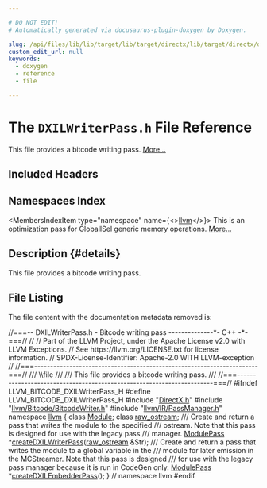 ```yaml
---

# DO NOT EDIT!
# Automatically generated via docusaurus-plugin-doxygen by Doxygen.

slug: /api/files/lib/lib/target/lib/target/directx/lib/target/directx/dxilwriter/dxilwriterpass-h
custom_edit_url: null
keywords:
  - doxygen
  - reference
  - file

---
```





# The `DXILWriterPass.h` File Reference

<DoxygenPage pluginConfig={pluginConfig}>

This file provides a bitcode writing pass. <a href="#details">More...</a>

## Included Headers

<IncludesList>
<IncludesListItem
  filePath="DirectX.h"
  permalink="/docs/api/files/lib/lib/target/lib/target/directx/directx-h"
  isLocal="true" />
<IncludesListItem
  filePath="llvm/Bitcode/BitcodeWriter.h"
  permalink="/docs/api/files/include/include/llvm/include/llvm/bitcode/bitcodewriter-h"
  isLocal="true" />
<IncludesListItem
  filePath="llvm/IR/PassManager.h"
  permalink="/docs/api/files/include/include/llvm/include/llvm/ir/passmanager-h"
  isLocal="true" />
</IncludesList>

## Namespaces Index

<MembersIndex>

<MembersIndexItem
  type="namespace"
  name={<><a href="/docs/api/namespaces/llvm">llvm</a></>}>
This is an optimization pass for GlobalISel generic memory operations. <a href="/docs/api/namespaces/llvm/#details">More...</a>
</MembersIndexItem>

</MembersIndex>

## Description {#details}

This file provides a bitcode writing pass.

## File Listing

The file content with the documentation metadata removed is:

<ProgramListing>

<Link id="l00001" /><CodeLine lineNumber="1"><Highlight kind="comment">//===-- DXILWriterPass.h - Bitcode writing pass --------------&#42;- C++ -&#42;-===//</Highlight><Highlight kind="normal"></Highlight></CodeLine>
<Link id="l00002" /><CodeLine lineNumber="2"><Highlight kind="normal"></Highlight><Highlight kind="comment">//</Highlight><Highlight kind="normal"></Highlight></CodeLine>
<Link id="l00003" /><CodeLine lineNumber="3"><Highlight kind="normal"></Highlight><Highlight kind="comment">// Part of the LLVM Project, under the Apache License v2.0 with LLVM Exceptions.</Highlight><Highlight kind="normal"></Highlight></CodeLine>
<Link id="l00004" /><CodeLine lineNumber="4"><Highlight kind="normal"></Highlight><Highlight kind="comment">// See https://llvm.org/LICENSE.txt for license information.</Highlight><Highlight kind="normal"></Highlight></CodeLine>
<Link id="l00005" /><CodeLine lineNumber="5"><Highlight kind="normal"></Highlight><Highlight kind="comment">// SPDX-License-Identifier: Apache-2.0 WITH LLVM-exception</Highlight><Highlight kind="normal"></Highlight></CodeLine>
<Link id="l00006" /><CodeLine lineNumber="6"><Highlight kind="normal"></Highlight><Highlight kind="comment">//</Highlight><Highlight kind="normal"></Highlight></CodeLine>
<Link id="l00007" /><CodeLine lineNumber="7"><Highlight kind="normal"></Highlight><Highlight kind="comment">//===----------------------------------------------------------------------===//</Highlight><Highlight kind="comment"></Highlight></CodeLine>
<Link id="l00008" /><CodeLine lineNumber="8"><Highlight kind="comment">/// \\file</Highlight></CodeLine>
<Link id="l00009" /><CodeLine lineNumber="9"><Highlight kind="comment">///</Highlight></CodeLine>
<Link id="l00010" /><CodeLine lineNumber="10"><Highlight kind="comment">/// This file provides a bitcode writing pass.</Highlight></CodeLine>
<Link id="l00011" /><CodeLine lineNumber="11"><Highlight kind="comment">///</Highlight><Highlight kind="normal"></Highlight></CodeLine>
<Link id="l00012" /><CodeLine lineNumber="12"><Highlight kind="normal"></Highlight><Highlight kind="comment">//===----------------------------------------------------------------------===//</Highlight><Highlight kind="normal"></Highlight></CodeLine>
<Link id="l00013" /><CodeLine lineNumber="13"><Highlight kind="normal"></Highlight></CodeLine>
<Link id="l00014" /><CodeLine lineNumber="14"><Highlight kind="normal"></Highlight><Highlight kind="preprocessor">#ifndef LLVM&#95;BITCODE&#95;DXILWriterPass&#95;H</Highlight><Highlight kind="normal"></Highlight></CodeLine>
<Link id="l00015" /><CodeLine lineNumber="15"><Highlight kind="normal"></Highlight><Highlight kind="preprocessor">#define LLVM&#95;BITCODE&#95;DXILWriterPass&#95;H</Highlight><Highlight kind="normal"></Highlight></CodeLine>
<Link id="l00016" /><CodeLine lineNumber="16"><Highlight kind="normal"></Highlight></CodeLine>
<Link id="l00017" /><CodeLine lineNumber="17"><Highlight kind="normal"></Highlight><Highlight kind="preprocessor">#include &quot;<a href="/docs/api/files/lib/lib/target/lib/target/directx/directx-h">DirectX.h</a>&quot;</Highlight><Highlight kind="normal"></Highlight></CodeLine>
<Link id="l00018" /><CodeLine lineNumber="18"><Highlight kind="normal"></Highlight><Highlight kind="preprocessor">#include &quot;<a href="/docs/api/files/include/include/llvm/include/llvm/bitcode/bitcodewriter-h">llvm/Bitcode/BitcodeWriter.h</a>&quot;</Highlight><Highlight kind="normal"></Highlight></CodeLine>
<Link id="l00019" /><CodeLine lineNumber="19"><Highlight kind="normal"></Highlight><Highlight kind="preprocessor">#include &quot;<a href="/docs/api/files/include/include/llvm/include/llvm/ir/passmanager-h">llvm/IR/PassManager.h</a>&quot;</Highlight><Highlight kind="normal"></Highlight></CodeLine>
<Link id="l00020" /><CodeLine lineNumber="20"><Highlight kind="normal"></Highlight></CodeLine>
<Link id="l00021" /><CodeLine lineNumber="21"><Highlight kind="normal"></Highlight><Highlight kind="keyword">namespace </Highlight><Highlight kind="normal"><a href="/docs/api/namespaces/llvm">llvm</a> &#123;</Highlight></CodeLine>
<Link id="l00022" /><CodeLine lineNumber="22"><Highlight kind="normal"></Highlight><Highlight kind="keyword">class </Highlight><Highlight kind="normal"><a href="/docs/api/classes/llvm/module">Module</a>;</Highlight></CodeLine>
<Link id="l00023" /><CodeLine lineNumber="23"><Highlight kind="normal"></Highlight><Highlight kind="keyword">class </Highlight><Highlight kind="normal"><a href="/docs/api/classes/llvm/raw-ostream">raw&#95;ostream</a>;</Highlight></CodeLine>
<Link id="l00024" /><CodeLine lineNumber="24"><Highlight kind="normal"></Highlight><Highlight kind="comment"></Highlight></CodeLine>
<Link id="l00025" /><CodeLine lineNumber="25"><Highlight kind="comment">/// Create and return a pass that writes the module to the specified</Highlight></CodeLine>
<Link id="l00026" /><CodeLine lineNumber="26"><Highlight kind="comment">/// ostream. Note that this pass is designed for use with the legacy pass</Highlight></CodeLine>
<Link id="l00027" /><CodeLine lineNumber="27"><Highlight kind="comment">/// manager.</Highlight><Highlight kind="normal"></Highlight></CodeLine>
<Link id="l00028" /><CodeLine lineNumber="28"><Highlight kind="normal"><a href="/docs/api/classes/llvm/modulepass">ModulePass</a> &#42;<a href="/docs/api/namespaces/llvm/#a2a251d78dd347cd27b805f736d7e73b7">createDXILWriterPass</a>(<a href="/docs/api/classes/llvm/raw-ostream">raw&#95;ostream</a> &amp;Str);</Highlight></CodeLine>
<Link id="l00029" /><CodeLine lineNumber="29"><Highlight kind="normal"></Highlight><Highlight kind="comment"></Highlight></CodeLine>
<Link id="l00030" /><CodeLine lineNumber="30"><Highlight kind="comment">/// Create and return a pass that writes the module to a global variable in the</Highlight></CodeLine>
<Link id="l00031" /><CodeLine lineNumber="31"><Highlight kind="comment">/// module for later emission in the MCStreamer. Note that this pass is designed</Highlight></CodeLine>
<Link id="l00032" /><CodeLine lineNumber="32"><Highlight kind="comment">/// for use with the legacy pass manager because it is run in CodeGen only.</Highlight><Highlight kind="normal"></Highlight></CodeLine>
<Link id="l00033" /><CodeLine lineNumber="33"><Highlight kind="normal"><a href="/docs/api/classes/llvm/modulepass">ModulePass</a> &#42;<a href="/docs/api/namespaces/llvm/#ab78ca7f9be0e383d7ea5e5cff4c9e2f2">createDXILEmbedderPass</a>();</Highlight></CodeLine>
<Link id="l00034" /><CodeLine lineNumber="34"><Highlight kind="normal"></Highlight></CodeLine>
<Link id="l00035" /><CodeLine lineNumber="35"><Highlight kind="normal">&#125; </Highlight><Highlight kind="comment">// namespace llvm</Highlight><Highlight kind="normal"></Highlight></CodeLine>
<Link id="l00036" /><CodeLine lineNumber="36"><Highlight kind="normal"></Highlight></CodeLine>
<Link id="l00037" /><CodeLine lineNumber="37"><Highlight kind="normal"></Highlight><Highlight kind="preprocessor">#endif</Highlight></CodeLine>

</ProgramListing>


</DoxygenPage>
